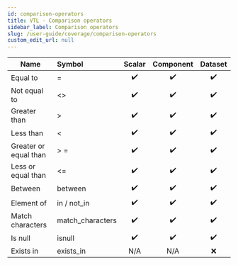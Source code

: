 ```yaml
---
id: comparison-operators
title: VTL - Comparison operators
sidebar_label: Comparison operators
slug: /user-guide/coverage/comparison-operators
custom_edit_url: null
---
```


| Name                  | Symbol           |       Scalar       |     Component      |      Dataset       |
| --------------------- | :--------------- | :----------------: | :----------------: | :----------------: |
| Equal to              | =                | :heavy_check_mark: | :heavy_check_mark: | :heavy_check_mark: |
| Not equal to          | <\>              | :heavy_check_mark: | :heavy_check_mark: | :heavy_check_mark: |
| Greater than          | >                | :heavy_check_mark: | :heavy_check_mark: | :heavy_check_mark: |
| Less than             | <                | :heavy_check_mark: | :heavy_check_mark: | :heavy_check_mark: |
| Greater or equal than | > =              | :heavy_check_mark: | :heavy_check_mark: | :heavy_check_mark: |
| Less or equal than    | <=               | :heavy_check_mark: | :heavy_check_mark: | :heavy_check_mark: |
| Between               | between          | :heavy_check_mark: | :heavy_check_mark: | :heavy_check_mark: |
| Element of            | in / not_in      | :heavy_check_mark: | :heavy_check_mark: | :heavy_check_mark: |
| Match characters      | match_characters | :heavy_check_mark: | :heavy_check_mark: | :heavy_check_mark: |
| Is null               | isnull           | :heavy_check_mark: | :heavy_check_mark: | :heavy_check_mark: |
| Exists in             | exists_in        |        N/A         |        N/A         |        :x:         |
